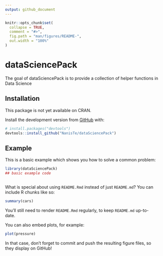 ```yaml
---
output: github_document
---
```


<!-- README.md is generated from README.Rmd. Please edit that file -->

```r
knitr::opts_chunk$set(
  collapse = TRUE,
  comment = "#>",
  fig.path = "man/figures/README-",
  out.width = "100%"
)
```

# dataSciencePack

<!-- badges: start -->
<!-- badges: end -->

The goal of dataSciencePack is to provide a collection of helper functions in Data Science

## Installation


This package is not yet available on CRAN.
<!-- You can install the released version of dataSciencePack from [CRAN](https://CRAN.R-project.org) with: -->

<!-- ``` r -->
<!-- install.packages("dataSciencePack") -->
<!-- ``` -->

Install the development version from [GitHub](https://github.com/) with:

``` r
# install.packages("devtools")
devtools::install_github("NanisTe/dataSciencePack")
```
## Example

This is a basic example which shows you how to solve a common problem:

```r
library(dataSciencePack)
## basic example code
 

```

What is special about using `README.Rmd` instead of just `README.md`? You can include R chunks like so:

```r
summary(cars)
```

You'll still need to render `README.Rmd` regularly, to keep `README.md` up-to-date.

You can also embed plots, for example:

```r
plot(pressure)
```

In that case, don't forget to commit and push the resulting figure files, so they display on GitHub!
